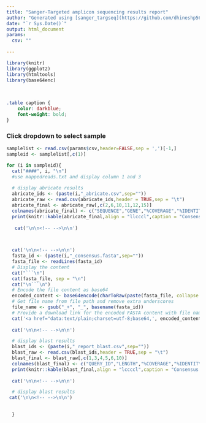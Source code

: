 ```yaml
---
title: "Sanger-Targeted amplicon sequencing results report"
author: "Generated using [sanger_targseq](https://github.com/dhineshp565/sanger_targseq) pipeline"
date: "`r Sys.Date()`"
output: html_document
params:
  csv: ""
  
---
```


```r
library(knitr)
library(ggplot2)
library(htmltools)
library(base64enc)
```


<br>
```css
.table caption {
    color: darkblue;
    font-weight: bold;
}
```

### Click dropdown to select sample {.tabset .tabset-dropdown}
```r

samplelist <- read.csv(params$csv,header=FALSE,sep = ',')[-1,]
sampleid <- samplelist[,c(1)]

for (i in sampleid){
  cat("####", i, "\n")
  #use mappedreads.txt and display column 1 and 3
  
  # display abricate results
  abricate_ids <- (paste(i,"_abricate.csv",sep=""))
  abricate_raw <- read.csv(abricate_ids,header = TRUE,sep = "\t")
  abricate_final <- abricate_raw[,c(2,6,10,11,12,15)]
  colnames(abricate_final) <- c("SEQUENCE","GENE","%COVERAGE","%IDENTITY","DATABASE","REFERENCE") 
  print(knitr::kable(abricate_final,align = "llcccl",caption = "Consensus compared to reference database. Generated using [abricate](https://github.com/tseemann/abricate) and custom database")) 
  
   cat('\n\n<!-- -->\n\n')

  

  cat('\n\n<!-- -->\n\n')
  fasta_id <- (paste(i,"_consensus.fasta",sep=""))
  fasta_file <- readLines(fasta_id)
  # Display the content
  cat("```\n")
  cat(fasta_file, sep = "\n")
  cat("\n```\n")
  # Encode the file content as base64
  encoded_content <- base64encode(charToRaw(paste(fasta_file, collapse = "\n")))
  # Get file name from file path and remove extra underscores
  file_name <- gsub("_+", "_", basename(fasta_id))
  # Provide a download link for the encoded FASTA content with file name
  cat('<a href="data:text/plain;charset=utf-8;base64,', encoded_content, '" download="', file_name, '">Download FASTA file</a>')
  
  cat('\n\n<!-- -->\n\n')

  # display blast results
  blast_ids <- (paste(i,"_report_blast.csv",sep=""))
  blast_raw <- read.csv(blast_ids,header = TRUE,sep = "\t")
  blast_final <- blast_raw[,c(1,3,4,5,6,10)]
  colnames(blast_final) <- c("QUERY_ID","LENGTH","%COVERAGE","%IDENTITY","E_VAL","STITLE")
  print(knitr::kable(blast_final,align = "lccccl",caption = "Consensus compared to NCBI BLAST database. Generated using [BLAST](https://blast.ncbi.nlm.nih.gov/Blast.cgi)")) 
  
  cat('\n\n<!-- -->\n\n')

  # display blast results
 cat('\n\n<!-- -->\n\n')

   
  }
```




<br>



